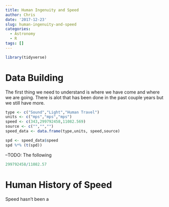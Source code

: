 ```yaml
---
title: Human Ingenuity and Speed
author: Chris
date: '2017-12-23'
slug: human-ingenuity-and-speed
categories:
  - Astronomy
  - R
tags: []
---
```


```r
library(tidyverse)
```


# Data Building 

The first thing we need to understand is where we have come and where we are going. There is alot that has been done in the past couple years but we still have more. 
```r
type <- c("Sound","Light","Human Travel")
units <- c("mps","mps","mps")
speed <- c(343,299792458,11082.569)
source <- c("","","")
speed_data <- data.frame(type,units, speed,source)
```



```r
spd <- speed_data$speed
spd %*% (t(spd)) 
```



--TODO: The following
```r
299792458/11082.57
```


# Human History of Speed 
Speed hasn't been a 

